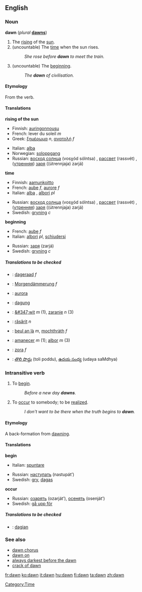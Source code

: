 {{see|Dawn}}
==English==

===Noun===
'''dawn''' (''plural'' '''[[dawns]]''')

# The [[rising]] of the [[sun]].
# (uncountable) The [[time]] when the sun rises. 
#:''She rose before '''dawn''' to meet the train.''
# (uncountable) The [[beginning]].
#:''The '''dawn''' of civilisation.''

====Etymology====
From the verb.

====Translations====
'''rising of the sun'''
{{top}}
*Finnish: [[auringonnousu]]
*French: lever du soleil ''m''
*Greek: [[ξημέρωμα]] ''n'', [[ανατολή]] ''f''
{{mid}}
*Italian: [[alba]] {{f}}
*Norwegian: [[soloppgang]]
*Russian: [[восход солнца]] (vosχód sólntsa) {{m}}, [[рассвет]] (rassvét) {{m}}, ([[утренний|утренняя]]) [[заря]] ((útrennjaja) zarjá) {{f}}
{{bottom}}

'''time'''
{{top}}
*Finnish: [[aamunkoitto]]
*French: [[aube]] ''f'', [[aurore]] ''f''
*Italian: [[alba]] {{f}}, [[albori]] {{m}} ''pl''
{{mid}}
*Russian: [[восход солнца]] (vosχód sólntsa) {{m}}, [[рассвет]] (rassvét) {{m}}, ([[утренний|утренняя]]) [[заря]] ((útrennjaja) zarjá) {{f}}
*Swedish: [[gryning]] ''c''
{{bottom}}

'''beginning'''
{{top}}
*French: [[aube]] ''f''
*Italian: [[albori]] {{m}}''pl'', [[schiudersi]] {{m}}
{{mid}}
*Russian: [[заря]] (zarjá) {{f}}
*Swedish: [[gryning]] ''c''
{{bottom}}

=====Translations to be checked=====
{{checktrans}}
{{top}}
*{{ttbc|Dutch}}: [[dageraad]] ''f''
*{{ttbc|German}}: [[Morgendämmerung]] ''f''
*{{ttbc|Latin}}: [[aurora]]
*{{ttbc|Old English}}: [[dagung]]
{{mid}}
*{{ttbc|Polish}}: [[&#347;wit]] ''m'' (1), [[zaranie]] ''n'' (3)
*{{ttbc|Romanian}}: [[răsărit]] ''n''
*{{ttbc|Scots Gaelic}}: [[beul an là]] ''m'', [[mochthràth]] ''f''
*{{ttbc|Spanish}}: [[amanecer]] ''m'' (1); [[albor]] ''m'' (3)
*{{ttbc|Slovene}}: [[zora]] ''f''
*{{ttbc|Telugu}}: [[తొలి పొద్దు]] (toli poddu), [[ఉదయ సంధ్య]] (udaya saMdhya)
{{bottom}}

===Intransitive verb===
{{en-infl-reg-consonant|dawn||}}

# To [[begin]].
#:''Before a new day '''dawns'''.''
# To [[occur]] to somebody; to be [[realize]]d.
#:''I don't want to be there when the truth begins to '''dawn'''.''

====Etymology====
A back-formation from [[dawning]].

====Translations====
'''begin'''
{{top}}
*Italian: [[spuntare]]
{{mid}}
*Russian: [[наступать]] (nastupát’)
*Swedish: [[gry]], [[dagas]]
{{bottom}}

'''occur'''
{{top}}
{{mid}}
*Russian: [[озарять]] (ozarját’), [[осенять]] (osenját’)
*Swedish: [[gå upp för]]
{{bottom}}

=====Translations to be checked=====
{{checktrans}}
*{{ttbc|Old English}}: [[dagian]]

===See also===
*[[dawn chorus]]
*[[dawn on]]
*[[always darkest before the dawn]]
*[[crack of dawn]]

[[Category:Time]]

[[fr:dawn]]
[[ko:dawn]]
[[it:dawn]]
[[hu:dawn]]
[[fi:dawn]]
[[ta:dawn]]
[[zh:dawn]]

{{TOW}}